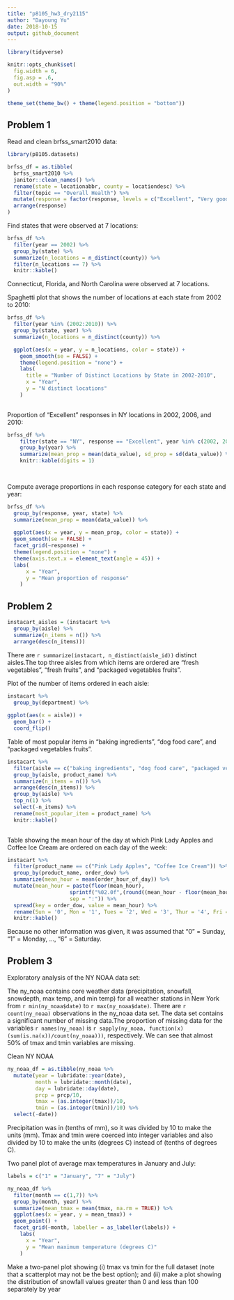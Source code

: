 ```yaml
---
title: "p8105_hw3_dry2115"
author: "Dayoung Yu"
date: 2018-10-15
output: github_document
---
```



```r
library(tidyverse)

knitr::opts_chunk$set(
  fig.width = 6,
  fig.asp = .6,
  out.width = "90%"
)

theme_set(theme_bw() + theme(legend.position = "bottom"))
```

## Problem 1

Read and clean brfss_smart2010 data:

```r
library(p8105.datasets)

brfss_df = as.tibble(
  brfss_smart2010 %>%
  janitor::clean_names() %>%
  rename(state = locationabbr, county = locationdesc) %>%
  filter(topic == "Overall Health") %>%
  mutate(response = factor(response, levels = c("Excellent", "Very good", "Good", "Fair", "Poor"))) %>%
  arrange(response)
)

```

Find states that were observed at 7 locations:

```r
brfss_df %>%
  filter(year == 2002) %>%
  group_by(state) %>%
  summarize(n_locations = n_distinct(county)) %>%
  filter(n_locations == 7) %>%
  knitr::kable()
```

Connecticut, Florida, and North Carolina were observed at 7 locations.


Spaghetti plot that shows the number of locations at each state from 2002 to 2010:

```r

brfss_df %>%
  filter(year %in% (2002:2010)) %>%
  group_by(state, year) %>%
  summarize(n_locations = n_distinct(county)) %>%

  ggplot(aes(x = year, y = n_locations, color = state)) +
    geom_smooth(se = FALSE) +
    theme(legend.position = "none") +
    labs(
      title = "Number of Distinct Locations by State in 2002-2010",
      x = "Year",
      y = "N distinct locations"
    )
  
```

Proportion of "Excellent" responses in NY locations in 2002, 2006, and 2010:

```r

brfss_df %>%
    filter(state == "NY", response == "Excellent", year %in% c(2002, 2006, 2010)) %>%
    group_by(year) %>%
    summarize(mean_prop = mean(data_value), sd_prop = sd(data_value)) %>%
    knitr::kable(digits = 1)

                
```


Compute average proportions in each response category for each state and year: 

```r
brfss_df %>%
  group_by(response, year, state) %>%
  summarize(mean_prop = mean(data_value)) %>%
  
  ggplot(aes(x = year, y = mean_prop, color = state)) +
  geom_smooth(se = FALSE) + 
  facet_grid(~response) +
  theme(legend.position = "none") +
  theme(axis.text.x = element_text(angle = 45)) +
  labs(
      x = "Year",
      y = "Mean proportion of response"
    )

```


## Problem 2

```r
instacart_aisles = (instacart %>%
  group_by(aisle) %>%
  summarize(n_items = n()) %>%
  arrange(desc(n_items)))

```

There are `r summarize(instacart, n_distinct(aisle_id))` distinct aisles.The top three aisles from which items are ordered are "fresh vegetables", "fresh fruits", and "packaged vegetables fruits".


Plot of the number of items ordered in each aisle:
```r
instacart %>%
  group_by(department) %>%
  
ggplot(aes(x = aisle)) +
  geom_bar() + 
  coord_flip() 

```

Table of most popular items in “baking ingredients”, “dog food care”, and “packaged vegetables fruits”.
```r
instacart %>%
  filter(aisle == c("baking ingredients", "dog food care", "packaged vegetables fruits")) %>% 
  group_by(aisle, product_name) %>%
  summarize(n_items = n()) %>%
  arrange(desc(n_items)) %>%
  group_by(aisle) %>%
  top_n(1) %>%
  select(-n_items) %>%
  rename(most_popular_item = product_name) %>%
  knitr::kable()
  

```


Table showing the mean hour of the day at which Pink Lady Apples and Coffee Ice Cream are ordered on each day of the week:
```r
instacart %>%
  filter(product_name == c("Pink Lady Apples", "Coffee Ice Cream")) %>% 
  group_by(product_name, order_dow) %>%
  summarize(mean_hour = mean(order_hour_of_day)) %>%
  mutate(mean_hour = paste(floor(mean_hour), 
                    sprintf("%02.0f",(round((mean_hour - floor(mean_hour))*60))), 
                    sep = ":")) %>%
  spread(key = order_dow, value = mean_hour) %>%
  rename(Sun = '0', Mon = '1', Tues = '2', Wed = '3', Thur = '4', Fri = '5', Sat = '6') %>%
  knitr::kable()

```

Because no other information was given, it was assumed that "0" = Sunday, "1" = Monday, ..., "6" = Saturday.



## Problem 3

Exploratory analysis of the NY NOAA data set:


The ny_noaa contains core weather data (precipitation, snowfall, snowdepth, max temp, and min temp) for all weather stations in New York from `r min(ny_noaa$date)` to `r max(ny_noaa$date)`. There are `r count(ny_noaa)` observations in the ny_noaa data set. The data set contains a significant number of missing data.The proportion of missing data for the variables `r names(ny_noaa)` is `r sapply(ny_noaa, function(x) (sum(is.na(x))/count(ny_noaa)))`, respectively. We can see that almost 50% of tmax and tmin variables are missing.


Clean NY NOAA

```r

ny_noaa_df = as.tibble(ny_noaa %>%
  mutate(year = lubridate::year(date),
         month = lubridate::month(date),
         day = lubridate::day(date),
         prcp = prcp/10,
         tmax = (as.integer(tmax))/10,
         tmin = (as.integer(tmin))/10) %>%
  select(-date))

```

Precipitation was in (tenths of mm), so it was divided by 10 to make the units (mm). Tmax and tmin were coerced into integer variables and also divided by 10 to make the units (degrees C) instead of (tenths of degrees C).


Two panel plot of average max temperatures in January and July:
```r

labels = c("1" = "January", "7" = "July")

ny_noaa_df %>%
  filter(month == c(1,7)) %>%
  group_by(month, year) %>% 
  summarize(mean_tmax = mean(tmax, na.rm = TRUE)) %>% 
  ggplot(aes(x = year, y = mean_tmax)) +
  geom_point() +
  facet_grid(~month, labeller = as_labeller(labels)) +
    labs(
      x = "Year",
      y = "Mean maximum temperature (degrees C)"
    )
```


Make a two-panel plot showing (i) tmax vs tmin for the full dataset (note that a scatterplot may not be the best option); and (ii) make a plot showing the distribution of snowfall values greater than 0 and less than 100 separately by year

```r

```

